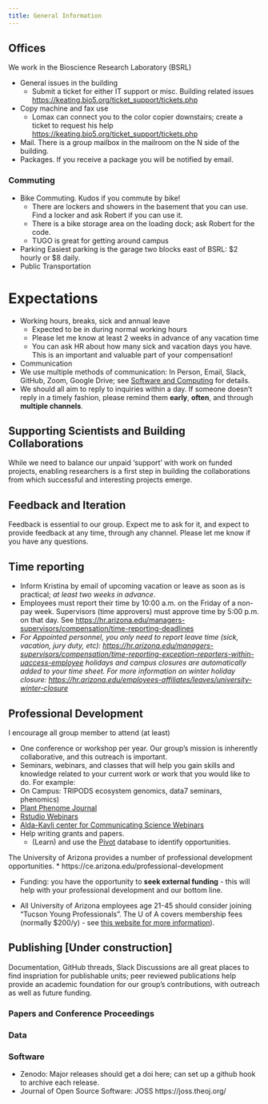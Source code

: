 ```yaml
---
title: General Information 
---
```


## Offices

We work in the Bioscience Research Laboratory (BSRL)

-   General issues in the building
    -   Submit a ticket for either IT support or misc. Building related issues <https://keating.bio5.org/ticket_support/tickets.php>
-   Copy machine and fax use
    -   Lomax can connect you to the color copier downstairs; create a ticket to request his help <https://keating.bio5.org/ticket_support/tickets.php>
-   Mail. There is a group mailbox in the mailroom on the N side of the building.
-   Packages. If you receive a package you will be notified by email.

### Commuting

-   Bike Commuting. Kudos if you commute by bike!
    -   There are lockers and showers in the basement that you can use. Find a locker and ask Robert if you can use it.
    -   There is a bike storage area on the loading dock; ask Robert for the code.
    -   TUGO is great for getting around campus
-   Parking Easiest parking is the garage two blocks east of BSRL: \$2 hourly or \$8 daily.
-   Public Transportation

# Expectations

-   Working hours, breaks, sick and annual leave
    -   Expected to be in during normal working hours
    -   Please let me know at least 2 weeks in advance of any vacation time
    -   You can ask HR about how many sick and vacation days you have. This is an important and valuable part of your compensation!
-   Communication
-   We use multiple methods of communication: In Person, Email, Slack, GitHub, Zoom, Google Drive; see [Software and Computing](https://osf.io/tzmhp/wiki/Software%20and%20Computing%20Resources/) for details.
-   We should all aim to reply to inquiries within a day. If someone doesn't reply in a timely fashion, please remind them **early**, **often**, and through **multiple channels**.

## Supporting Scientists and Building Collaborations

While we need to balance our unpaid 'support' with work on funded projects, enabling researchers is a first step in building the collaborations from which successful and interesting projects emerge.

## Feedback and Iteration

Feedback is essential to our group.
Expect me to ask for it, and expect to provide feedback at any time, through any channel.
Please let me know if you have any questions.

## Time reporting

-   Inform Kristina by email of upcoming vacation or leave as soon as is practical; *at least two weeks in advance*.
-   Employees must report their time by 10:00 a.m. on the Friday of a non-pay week. Supervisors (time approvers) must approve time by 5:00 p.m. on that day. See <https://hr.arizona.edu/managers-supervisors/compensation/time-reporting-deadlines>
-   *For Appointed personnel, you only need to report leave time (sick, vacation, jury duty, etc): <https://hr.arizona.edu/managers-supervisors/compensation/time-reporting-exception-reporters-within-uaccess-employee> holidays and campus closures are automatically added to your time sheet. For more information on winter holiday closure: <https://hr.arizona.edu/employees-affiliates/leaves/university-winter-closure>*

## Professional Development

I encourage all group member to attend (at least)

-   One conference or workshop per year. Our group's mission is inherently collaborative, and this outreach is important.
-   Seminars, webinars, and classes that will help you gain skills and knowledge related to your current work or work that you would like to do. For example:
-   On Campus: TRIPODS ecosystem genomics, data7 seminars, phenomics)
-   [Plant Phenome Journal](https://dl.sciencesocieties.org/publications/tppj/webinars)
-   [Rstudio Webinars](https://resources.rstudio.com/webinars)
-   [Alda-Kavli center for Communicating Science Webinars](https://www.aldacenter.org/aklc/webinars)
-   Help writing grants and papers.
    -   (Learn) and use the [Pivot](https://pivot-proquest-com.ezproxy3.library.arizona.edu/funding_main) database to identify opportunities.

The University of Arizona provides a number of professional development opportunities.
\* https://ce.arizona.edu/professional-development

-   Funding: you have the opportunity to **seek external funding** - this will help with your professional development and our bottom line.

-   All University of Arizona employees age 21-45 should consider joining "Tucson Young Professionals".
    The U of A covers membership fees (normally \$200/y) - see [this website for more information](https://olod.arizona.edu/content/tucson-young-professionals-partnership)).

## Publishing \[Under construction\]

Documentation, GitHub threads, Slack Discussions are all great places to find inspriation for publishable units; peer reviewed publications help provide an academic foundation for our group's contributions, with outreach as well as future funding.

### Papers and Conference Proceedings

### Data

### Software

-   Zenodo: Major releases should get a doi here; can set up a github hook to archive each release.
-   Journal of Open Source Software: JOSS https://joss.theoj.org/
